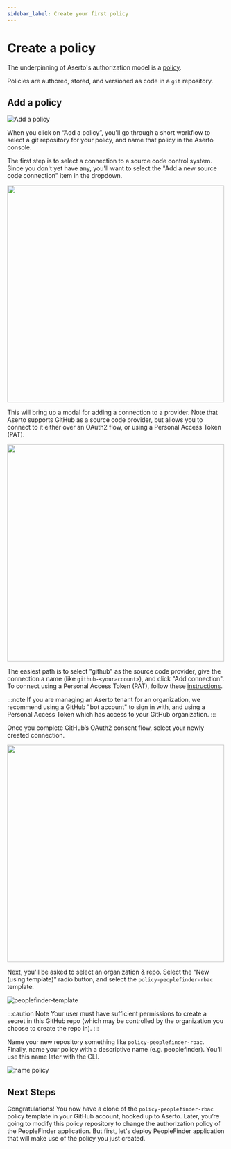 ```yaml
---
sidebar_label: Create your first policy
---
```


# Create a policy

The underpinning of Aserto's authorization model is a [policy](/docs/overview/policy).

Policies are authored, stored, and versioned as code in a `git` repository.

## Add a policy

![Add a policy](/add-a-policy.png)

When you click on “Add a policy”, you'll go through a short workflow to select a git repository for your policy,
and name that policy in the Aserto console.

The first step is to select a connection to a source code control system. Since you don't yet have any, you'll
want to select the "Add a new source code connection" item in the dropdown.

[<img src="/connect-scc.png" width="500px" />](/connect-scc.png)

This will bring up a modal for adding a connection
to a provider. Note that Aserto supports GitHub as a source code provider, but allows you to connect to it either
over an OAuth2 flow, or using a Personal Access Token (PAT).

<img src="/connect-github.png" width="500px" />

The easiest path is to select "github" as the source code provider, give the connection a name (like `github-<youraccount>`),
and click "Add connection". To connect using a Personal Access Token (PAT), follow these [instructions](/docs/aserto-console/connections#connecting-github-using-a-pat).

:::note
If you are managing an Aserto tenant for an organization, we recommend using a GitHub "bot account" to sign in with,
and using a Personal Access Token which has access to your GitHub organization.
:::

Once you complete GitHub’s OAuth2 consent flow, select your newly created connection.

[<img src="/getting-started-acmecorp/select-github-provider.png" width="500" />](/getting-started-acmecorp/select-github-provider.png)

Next, you'll be asked to select an organization & repo. Select the “New (using template)” radio button, and select the `policy-peoplefinder-rbac` template.

![peoplefinder-template](/getting-started-acmecorp/peoplefinder-template.png)

:::caution Note
Your user must have sufficient permissions to create a secret in this GitHub repo (which may be controlled by the organization you choose to create the repo in).
:::

Name your new repository something like `policy-peoplefinder-rbac`. Finally, name your policy with a descriptive name (e.g. peoplefinder). You’ll use this name later with the CLI.

![name policy](/name-policy.png)

## Next Steps

Congratulations! You now have a clone of the `policy-peoplefinder-rbac` policy template in your GitHub account, hooked up to Aserto. Later, you’re going to modify this policy repository to change the authorization policy of the PeopleFinder application. But first, let's deploy PeopleFinder application that will make use of the policy you just created.
